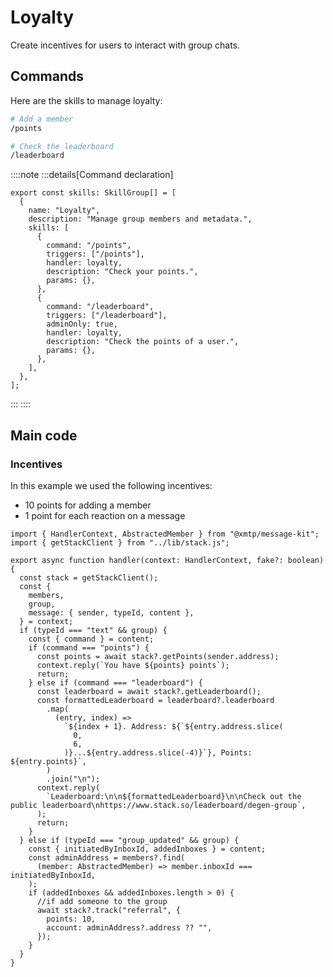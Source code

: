 # Loyalty

Create incentives for users to interact with group chats.

## Commands

Here are the skills to manage loyalty:

```bash [cmd]
# Add a member
/points

# Check the leaderboard
/leaderboard
```

::::note
:::details[Command declaration]

```tsx [src/skills.ts]
export const skills: SkillGroup[] = [
  {
    name: "Loyalty",
    description: "Manage group members and metadata.",
    skills: [
      {
        command: "/points",
        triggers: ["/points"],
        handler: loyalty,
        description: "Check your points.",
        params: {},
      },
      {
        command: "/leaderboard",
        triggers: ["/leaderboard"],
        adminOnly: true,
        handler: loyalty,
        description: "Check the points of a user.",
        params: {},
      },
    ],
  },
];
```

:::
::::

## Main code

### Incentives

In this example we used the following incentives:

- 10 points for adding a member
- 1 point for each reaction on a message

```tsx [src/handler/loyalty.ts]
import { HandlerContext, AbstractedMember } from "@xmtp/message-kit";
import { getStackClient } from "../lib/stack.js";

export async function handler(context: HandlerContext, fake?: boolean) {
  const stack = getStackClient();
  const {
    members,
    group,
    message: { sender, typeId, content },
  } = context;
  if (typeId === "text" && group) {
    const { command } = content;
    if (command === "points") {
      const points = await stack?.getPoints(sender.address);
      context.reply(`You have ${points} points`);
      return;
    } else if (command === "leaderboard") {
      const leaderboard = await stack?.getLeaderboard();
      const formattedLeaderboard = leaderboard?.leaderboard
        .map(
          (entry, index) =>
            `${index + 1}. Address: ${`${entry.address.slice(
              0,
              6,
            )}...${entry.address.slice(-4)}`}, Points: ${entry.points}`,
        )
        .join("\n");
      context.reply(
        `Leaderboard:\n\n${formattedLeaderboard}\n\nCheck out the public leaderboard\nhttps://www.stack.so/leaderboard/degen-group`,
      );
      return;
    }
  } else if (typeId === "group_updated" && group) {
    const { initiatedByInboxId, addedInboxes } = content;
    const adminAddress = members?.find(
      (member: AbstractedMember) => member.inboxId === initiatedByInboxId,
    );
    if (addedInboxes && addedInboxes.length > 0) {
      //if add someone to the group
      await stack?.track("referral", {
        points: 10,
        account: adminAddress?.address ?? "",
      });
    }
  }
}
```
